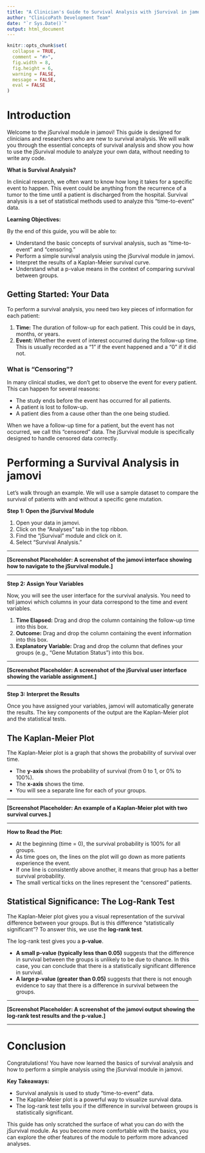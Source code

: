 ```yaml
---
title: "A Clinician's Guide to Survival Analysis with jSurvival in jamovi"
author: "ClinicoPath Development Team"
date: "`r Sys.Date()`"
output: html_document
---
```


```r
knitr::opts_chunk$set(
  collapse = TRUE,
  comment = "#>",
  fig.width = 8,
  fig.height = 6,
  warning = FALSE,
  message = FALSE,
  eval = FALSE
)
```

# Introduction

Welcome to the jSurvival module in jamovi! This guide is designed for clinicians and researchers who are new to survival analysis. We will walk you through the essential concepts of survival analysis and show you how to use the jSurvival module to analyze your own data, without needing to write any code.

**What is Survival Analysis?**

In clinical research, we often want to know how long it takes for a specific event to happen. This event could be anything from the recurrence of a tumor to the time until a patient is discharged from the hospital. Survival analysis is a set of statistical methods used to analyze this "time-to-event" data.

**Learning Objectives:**

By the end of this guide, you will be able to:

*   Understand the basic concepts of survival analysis, such as "time-to-event" and "censoring."
*   Perform a simple survival analysis using the jSurvival module in jamovi.
*   Interpret the results of a Kaplan-Meier survival curve.
*   Understand what a p-value means in the context of comparing survival between groups.

## Getting Started: Your Data

To perform a survival analysis, you need two key pieces of information for each patient:

1.  **Time:** The duration of follow-up for each patient. This could be in days, months, or years.
2.  **Event:** Whether the event of interest occurred during the follow-up time. This is usually recorded as a "1" if the event happened and a "0" if it did not.

### What is "Censoring"?

In many clinical studies, we don't get to observe the event for every patient. This can happen for several reasons:

*   The study ends before the event has occurred for all patients.
*   A patient is lost to follow-up.
*   A patient dies from a cause other than the one being studied.

When we have a follow-up time for a patient, but the event has not occurred, we call this "censored" data. The jSurvival module is specifically designed to handle censored data correctly.

# Performing a Survival Analysis in jamovi

Let's walk through an example. We will use a sample dataset to compare the survival of patients with and without a specific gene mutation.

**Step 1: Open the jSurvival Module**

1.  Open your data in jamovi.
2.  Click on the "Analyses" tab in the top ribbon.
3.  Find the "jSurvival" module and click on it.
4.  Select "Survival Analysis."

***

**[Screenshot Placeholder: A screenshot of the jamovi interface showing how to navigate to the jSurvival module.]**

***

**Step 2: Assign Your Variables**

Now, you will see the user interface for the survival analysis. You need to tell jamovi which columns in your data correspond to the time and event variables.

1.  **Time Elapsed:** Drag and drop the column containing the follow-up time into this box.
2.  **Outcome:** Drag and drop the column containing the event information into this box.
3.  **Explanatory Variable:** Drag and drop the column that defines your groups (e.g., "Gene Mutation Status") into this box.

***

**[Screenshot Placeholder: A screenshot of the jSurvival user interface showing the variable assignment.]**

***

**Step 3: Interpret the Results**

Once you have assigned your variables, jamovi will automatically generate the results. The key components of the output are the Kaplan-Meier plot and the statistical tests.

## The Kaplan-Meier Plot

The Kaplan-Meier plot is a graph that shows the probability of survival over time.

*   The **y-axis** shows the probability of survival (from 0 to 1, or 0% to 100%).
*   The **x-axis** shows the time.
*   You will see a separate line for each of your groups.

***

**[Screenshot Placeholder: An example of a Kaplan-Meier plot with two survival curves.]**

***

**How to Read the Plot:**

*   At the beginning (time = 0), the survival probability is 100% for all groups.
*   As time goes on, the lines on the plot will go down as more patients experience the event.
*   If one line is consistently above another, it means that group has a better survival probability.
*   The small vertical ticks on the lines represent the "censored" patients.

## Statistical Significance: The Log-Rank Test

The Kaplan-Meier plot gives you a visual representation of the survival difference between your groups. But is this difference "statistically significant"? To answer this, we use the **log-rank test**.

The log-rank test gives you a **p-value**.

*   **A small p-value (typically less than 0.05)** suggests that the difference in survival between the groups is unlikely to be due to chance. In this case, you can conclude that there is a statistically significant difference in survival.
*   **A large p-value (greater than 0.05)** suggests that there is not enough evidence to say that there is a difference in survival between the groups.

***

**[Screenshot Placeholder: A screenshot of the jamovi output showing the log-rank test results and the p-value.]**

***

# Conclusion

Congratulations! You have now learned the basics of survival analysis and how to perform a simple analysis using the jSurvival module in jamovi.

**Key Takeaways:**

*   Survival analysis is used to study "time-to-event" data.
*   The Kaplan-Meier plot is a powerful way to visualize survival data.
*   The log-rank test tells you if the difference in survival between groups is statistically significant.

This guide has only scratched the surface of what you can do with the jSurvival module. As you become more comfortable with the basics, you can explore the other features of the module to perform more advanced analyses.
